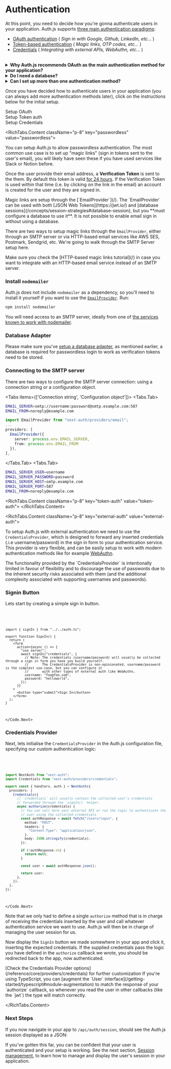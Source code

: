 
# Authentication

At this point, you need to decide how you're gonna authenticate users in your application. Auth.js supports <u>three main authentication paradigms</u>:

- [OAuth authentication](/getting-started/providers/oauth-tutorial) ( _Sign in with Google, Github, LinkedIn, etc..._ )
- [Token-based authentication](/getting-started/providers/email-tutorial) ( _Magic links, OTP codes, etc..._ )
- [Credentials](/getting-started/providers/credentials-tutorial) ( _Integrating with external APIs,
  WebAuthn, etc..._ )

<br />

<details>
<summary>
<b>Why Auth.js recommends OAuth as the main authentication method for your application?</b>
</summary>

OAuth providers spend significant amounts of money, time, and engineering effort to build abuse detection (_bot-protection, rate-limiting_), password management (_password reset, credential stuffing, rotation_), data security (_encryption/salting, strength validation_), and much more. It is likely that your application would benefit from leveraging these battle-tested solutions rather than try to rebuild them from scratch.

</details>
<details>
<summary>
<b>Do I need a database?</b>
</summary>

Auth.js by default uses [JSON Web Tokens](https://jwt.io/) for saving the user's session so you don't need to setup a database for authenticating users (_all our JWT tokens are encrypted by default with A256GCM_). However, if you want to set up a database, you can use one of our official database adapters or create your own. The database will be used <u>to persist the user's session</u>. You can force the usage of JWT when using a database through the configuration options.

</details>
<details>
<summary>
<b>Can I set up more than one authentication method?</b>
</summary>

OAuth providers spend significant amounts of money, time, and engineering effort to build abuse detection (_bot-protection, rate-limiting_), password management (_password reset, credential stuffing, rotation_), data security (_encryption/salting, strength validation_), and much more. It is likely that your application would benefit from leveraging these battle-tested solutions rather than try to rebuild them from scratch.

</details>

Once you have decided how to authenticate users in your application (you can always add more authentication methods later), click on the instructions below for the initial setup.

<RichTabs defaultValue="oauth">
  <RichTabs.List className="gap-2">
    <RichTabs.Trigger key="oauth" value="oauth">
      <div className="flex flex-col justify-center gap-1 items-center h-full">
        <GitDiff fontSize="2.5rem" />
        <span>Setup OAuth</span>
      </div>
    </RichTabs.Trigger>
    <RichTabs.Trigger key="token-auth" value="token-auth">
      <div className="flex flex-col justify-center gap-1 items-center h-full">
        <ChatDots fontSize="2.5rem" />
        <span>Setup Token auth</span>
      </div>
    </RichTabs.Trigger>
    <RichTabs.Trigger key="external-auth" value="external-auth">
      <div className="flex flex-col justify-center gap-1 items-center h-full">
        <Password fontSize="2.5rem" />
        <span>Setup Credentials</span>
      </div>
    </RichTabs.Trigger>
  </RichTabs.List>
  <RichTabs.Content className="p-8" key="oauth" value="oauth">
  <SelectProvider />
</RichTabs.Content>

<RichTabs.Content className="p-8" key="passwordless" value="passwordless">

You can setup Auth.js to allow passwordless authentication. The most common use case is to set up "magic links" (sign in tokens sent to the user's email), you will likely have seen these if you have used services like Slack or Notion before.

Once the user provide their email address, a **Verification Token** is sent to the them. By default this token is valid <u>for 24 hours</u>. If the Verification Token is used within that time (i.e. by clicking on the link in the email) an account is created for the user and they are signed in.

<Callout>
  Magic links are setup through the [`EmailProvider`](/). The `EmailProvider`
  can be used with both [JSON Web Tokens](https://jwt.io/) and [database
  sessions](/concepts/session-strategies#database-session), but you **must
  configure a database to use it**. It is not possible to enable email sign in
  without using a database.
</Callout>

There are two ways to setup magic links through the `EmailProvider`, either through an SMTP server or via HTTP-based email services like AWS SES, Postmark, Sendgrid, etc. We're going to walk through the SMTP Server setup here.

<Callout type="info">
  Make sure you check the [HTTP-based magic links tutorial](/) in case you want
  to integrate with an HTTP-based email service instead of an SMTP server.
</Callout>

<Steps>

### Install `nodemailer`

Auth.js does not include `nodemailer` as a dependency, so you'll need to install it yourself if you want to use the [`EmailProvider`](/). Run:

```sh npm2yarn
npm install nodemailer
```

You will need access to an SMTP server, ideally from one of [the services known to work with nodemailer](https://community.nodemailer.com/2-0-0-beta/setup-smtp/well-known-services/).

### Database Adapter

Please make sure you've [setup a database adapter](/getting-started/database), as mentioned earlier,
a database is required for passwordless login to work as verification tokens need to be stored.

### Connecting to the SMTP server

There are two ways to configure the SMTP server connection: using a connection string or a configuration object.

<Tabs items={['Connection string', 'Configuration object']}>
  <Tabs.Tab>

```bash filename=".env"
EMAIL_SERVER=smtp://username:password@smtp.example.com:587
EMAIL_FROM=noreply@example.com
```

```ts filename="./auth.ts"
import EmailProvider from "next-auth/providers/email";
...
providers: [
  EmailProvider({
    server: process.env.EMAIL_SERVER,
    from: process.env.EMAIL_FROM
  }),
],
```

  </Tabs.Tab>
  <Tabs.Tab>

```bash filename=".env"
EMAIL_SERVER_USER=username
EMAIL_SERVER_PASSWORD=password
EMAIL_SERVER_HOST=smtp.example.com
EMAIL_SERVER_PORT=587
EMAIL_FROM=noreply@example.com
```

<RichTabs.Content className="p-8" key="token-auth" value="token-auth">
  <TokenAuthInstructions />
</RichTabs.Content>

<RichTabs.Content className="p-8" key="external-auth" value="external-auth">

To setup Auth.js with external authentication we need to use the `CredentialsProvider`, which is designed to forward any inserted credentials (.i.e username/password) in the sign in form to your authentication service. This provider is very flexible, and can be easily setup to work with modern authentication methods like for example [WebAuthn](https://webauthn.io/).

<Callout type="warning">
  The functionality provided by the `CredentialsProvider` is intentionally
  limited in favour of flexibility and to discourage the use of passwords due to
  the inherent security risks associated with them (and the additional
  complexity associated with supporting usernames and passwords).
</Callout>

<Steps>

### Signin Button

Lets start by creating a simple sign in button.

<Code>
<Code.Next>

```tsx filename="./components/sign-in.tsx"
import { signIn } from "../../auth.ts";

export function SignIn() {
  return (
    <form
      action={async () => {
        "use server";
        await signIn("credentials", {
          // Note: The credentials (username/password) will usually be collected through a sign in form you have you build yourself.
          //       The CredentialsProvider is non-opinionated, username/password is the simplest use-case, but you can configure it
          //       with other types of external auth like WebAuthn,
          username: "foo@foo.com",
          password: "helloworld",
        });
      }}
    >
      <button type="submit">Sign In</button>
    </form>
  );
}
```

</Code.Next>
</Code>

### Credentials Provider

Next, lets initialise the `CredentialsProvider` in the Auth.js configuration file, specifying our custom authentication logic:

<Code>
<Code.Next>

```ts filename="./auth.ts"
import NextAuth from "next-auth";
import Credentials from "next-auth/providers/credentials";

export const { handlers, auth } = NextAuth({
  providers: [
    Credentials({
      // `credentials` will usually contain the collected user's credentials
      // forwarded through the `signIn()` helper.
      async authorize(credentials) {
        // You can call here your external API or run the logic to authenticate the
        // user using the collected credentials
        const authResponse = await fetch("/users/login", {
          method: "POST",
          headers: {
            "Content-Type": "application/json",
          },
          body: JSON.stringify(credentials),
        });

        if (!authResponse.ok) {
          return null;
        }

        const user = await authResponse.json();

        return user;
      },
    }),
  ],
});
```

</Code.Next>
</Code>

Note that we only had to define a single `authorize` method that is in charge of receiving the credentials inserted by the user and call whatever authentication service we want to use. Auth.js will then be in charge of managing the user session for us.

Now display the `SignIn` button we made somewhere in your app and click it, inserting the expected credentials. If the supplied credentials pass the logic you have defined in the `authorize` callback we wrote, you should be redirected back to the app, now authenticated.

<Callout type="info">
  [Check the Credentials Provider
  options](/reference/core/providers/credentials) for further customization
</Callout>

<Callout type="info">
  If you're using TypeScript, you can [augment the `User`
  interface](/getting-started/typescript#module-augmentation) to match the response of your
  `authorize` callback, so whenever you read the user in other callbacks (like
  the `jwt`) the type will match correctly.
</Callout>

</Steps>

</RichTabs.Content>
</RichTabs>

### Next Steps

If you now navigate in your app to `/api/auth/session`, should see the Auth.js session displayed as a JSON:


<Screenshot
  className="mb-12 max-w-xl mx-auto w-full"
  src={SessionWorking}
  alt="Auth.js Session"
/>

If you've gotten this far, you can be confident that your user is authenticated and
your setup is working. See the next section, [Session management](/getting-started/session-management),
to learn how to manage and display the user's session in your application.

